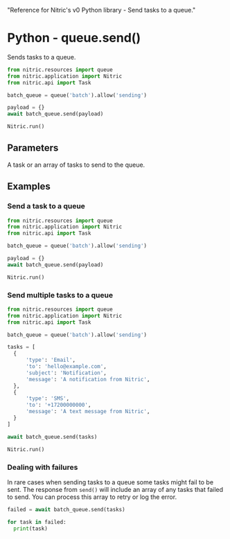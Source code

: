   "Reference for Nitric's v0 Python library - Send tasks to a queue."

# Python - queue.send()

Sends tasks to a queue.

```python
from nitric.resources import queue
from nitric.application import Nitric
from nitric.api import Task

batch_queue = queue('batch').allow('sending')

payload = {}
await batch_queue.send(payload)

Nitric.run()
```

## Parameters

<Properties>
  <Property name="tasks" required type="Task | Task[]">
    A task or an array of tasks to send to the queue.
  </Property>
</Properties>

## Examples

### Send a task to a queue

```python
from nitric.resources import queue
from nitric.application import Nitric
from nitric.api import Task

batch_queue = queue('batch').allow('sending')

payload = {}
await batch_queue.send(payload)

Nitric.run()
```

### Send multiple tasks to a queue

```python
from nitric.resources import queue
from nitric.application import Nitric
from nitric.api import Task

batch_queue = queue('batch').allow('sending')

tasks = [
  {
      'type': 'Email',
      'to': 'hello@example.com',
      'subject': 'Notification',
      'message': 'A notification from Nitric',
  },
  {
      'type': 'SMS',
      'to': '+17200000000',
      'message': 'A text message from Nitric',
  }
]

await batch_queue.send(tasks)

Nitric.run()
```

### Dealing with failures

In rare cases when sending tasks to a queue some tasks might fail to be sent. The response from `send()` will include an array of any tasks that failed to send. You can process this array to retry or log the error.

```python
failed = await batch_queue.send(tasks)

for task in failed:
  print(task)
```

